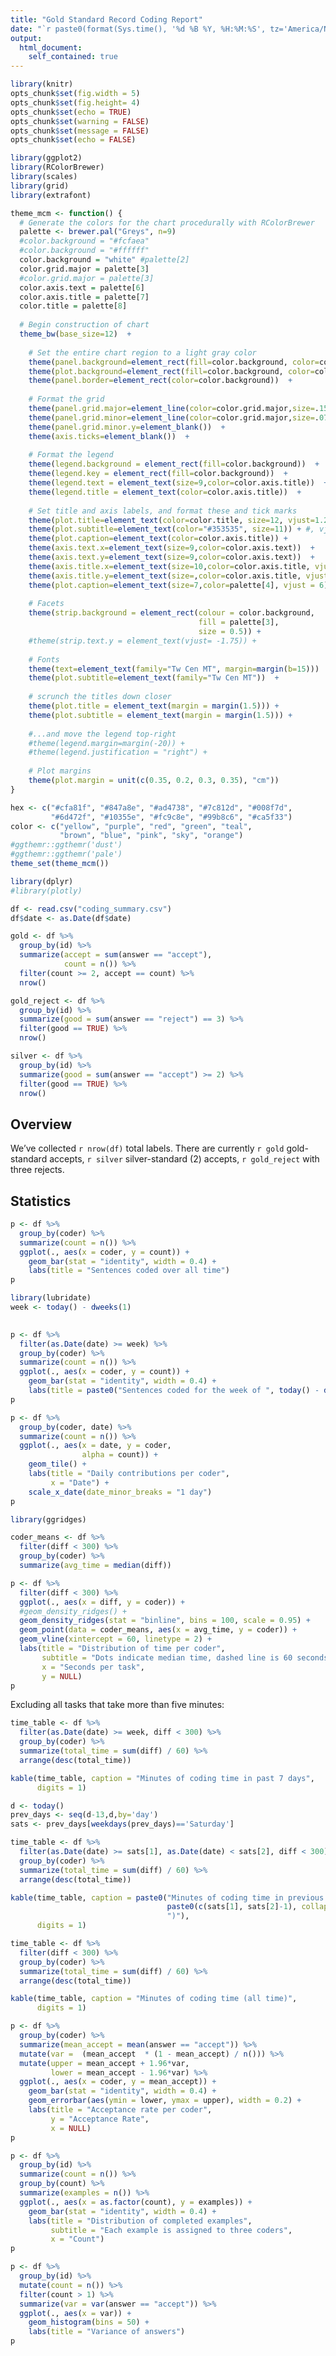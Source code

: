 ```yaml
---
title: "Gold Standard Record Coding Report"
date: "`r paste0(format(Sys.time(), '%d %B %Y, %H:%M:%S', tz='America/New_York',usetz=TRUE), '(East Coast)')`"
output: 
  html_document:
    self_contained: true
---
```


```r
library(knitr)
opts_chunk$set(fig.width = 5)
opts_chunk$set(fig.height= 4)
opts_chunk$set(echo = TRUE)
opts_chunk$set(warning = FALSE)
opts_chunk$set(message = FALSE)
opts_chunk$set(echo = FALSE)
```

```r
library(ggplot2)
library(RColorBrewer)
library(scales)
library(grid)
library(extrafont)

theme_mcm <- function() {
  # Generate the colors for the chart procedurally with RColorBrewer
  palette <- brewer.pal("Greys", n=9)
  #color.background = "#fcfaea"
  #color.background = "#ffffff"
  color.background = "white" #palette[2]
  color.grid.major = palette[3]
  #color.grid.major = palette[3]
  color.axis.text = palette[6]
  color.axis.title = palette[7]
  color.title = palette[8]
  
  # Begin construction of chart
  theme_bw(base_size=12)  + 
    
    # Set the entire chart region to a light gray color
    theme(panel.background=element_rect(fill=color.background, color=color.background))  + 
    theme(plot.background=element_rect(fill=color.background, color=color.background))  + 
    theme(panel.border=element_rect(color=color.background))  + 
    
    # Format the grid
    theme(panel.grid.major=element_line(color=color.grid.major,size=.15))  + 
    theme(panel.grid.minor=element_line(color=color.grid.major,size=.07))  + 
    theme(panel.grid.minor.y=element_blank())  + 
    theme(axis.ticks=element_blank())  + 
    
    # Format the legend
    theme(legend.background = element_rect(fill=color.background))  + 
    theme(legend.key = element_rect(fill=color.background))  + 
    theme(legend.text = element_text(size=9,color=color.axis.title))  + 
    theme(legend.title = element_text(color=color.axis.title))  + 
    
    # Set title and axis labels, and format these and tick marks
    theme(plot.title=element_text(color=color.title, size=12, vjust=1.25))  + 
    theme(plot.subtitle=element_text(color="#353535", size=11)) + #, vjust=1.25
    theme(plot.caption=element_text(color=color.axis.title)) +
    theme(axis.text.x=element_text(size=9,color=color.axis.text))  + 
    theme(axis.text.y=element_text(size=9,color=color.axis.text))  + 
    theme(axis.title.x=element_text(size=10,color=color.axis.title, vjust=0))  + 
    theme(axis.title.y=element_text(size=,color=color.axis.title, vjust=1.25))  + 
    theme(plot.caption=element_text(size=7,color=palette[4], vjust = 6)) +
    
    # Facets
    theme(strip.background = element_rect(colour = color.background, 
                                          fill = palette[3],
                                          size = 0.5)) +
    #theme(strip.text.y = element_text(vjust= -1.75)) +   
    
    # Fonts
    theme(text=element_text(family="Tw Cen MT", margin=margin(b=15)))  + 
    theme(plot.subtitle=element_text(family="Tw Cen MT"))  + 
    
    # scrunch the titles down closer
    theme(plot.title = element_text(margin = margin(1.5))) +
    theme(plot.subtitle = element_text(margin = margin(1.5))) +
    
    #...and move the legend top-right
    #theme(legend.margin=margin(-20)) +
    #theme(legend.justification = "right") +
    
    # Plot margins
    theme(plot.margin = unit(c(0.35, 0.2, 0.3, 0.35), "cm"))
}

hex <- c("#cfa81f", "#847a8e", "#ad4738", "#7c812d", "#008f7d", 
         "#6d472f", "#10355e", "#fc9c8e", "#99b8c6", "#ca5f33")
color <- c("yellow", "purple", "red", "green", "teal", 
           "brown", "blue", "pink", "sky", "orange")
#ggthemr::ggthemr('dust')
#ggthemr::ggthemr('pale')
theme_set(theme_mcm())
```

```r
library(dplyr)
#library(plotly)
```


```r
df <- read.csv("coding_summary.csv")
df$date <- as.Date(df$date)
```

```r
gold <- df %>% 
  group_by(id) %>% 
  summarize(accept = sum(answer == "accept"),
            count = n()) %>% 
  filter(count >= 2, accept == count) %>% 
  nrow()
```

```r
gold_reject <- df %>% 
  group_by(id) %>% 
  summarize(good = sum(answer == "reject") == 3) %>% 
  filter(good == TRUE) %>% 
  nrow()
```

```r
silver <- df %>% 
  group_by(id) %>% 
  summarize(good = sum(answer == "accept") >= 2) %>% 
  filter(good == TRUE) %>% 
  nrow()
```


## Overview

We've collected `r nrow(df)` total labels. 
There are currently `r gold` gold-standard accepts, `r silver` silver-standard (2) accepts, `r gold_reject` with three rejects.


## Statistics

```r
p <- df %>% 
  group_by(coder) %>% 
  summarize(count = n()) %>% 
  ggplot(., aes(x = coder, y = count)) +
    geom_bar(stat = "identity", width = 0.4) +
    labs(title = "Sentences coded over all time")
p
```


```r
library(lubridate)
week <- today() - dweeks(1)

  
p <- df %>% 
  filter(as.Date(date) >= week) %>% 
  group_by(coder) %>% 
  summarize(count = n()) %>% 
  ggplot(., aes(x = coder, y = count)) +
    geom_bar(stat = "identity", width = 0.4) +
    labs(title = paste0("Sentences coded for the week of ", today() - dweeks(1), " to ", today()))
p
```

```r
p <- df %>% 
  group_by(coder, date) %>% 
  summarize(count = n()) %>% 
  ggplot(., aes(x = date, y = coder, 
                alpha = count)) +
    geom_tile() +
    labs(title = "Daily contributions per coder",
         x = "Date") +
    scale_x_date(date_minor_breaks = "1 day")
p
```


```r
library(ggridges)

coder_means <- df %>% 
  filter(diff < 300) %>% 
  group_by(coder) %>% 
  summarize(avg_time = median(diff))

p <- df %>% 
  filter(diff < 300) %>% 
  ggplot(., aes(x = diff, y = coder)) +
  #geom_density_ridges() +
  geom_density_ridges(stat = "binline", bins = 100, scale = 0.95) +
  geom_point(data = coder_means, aes(x = avg_time, y = coder)) +
  geom_vline(xintercept = 60, linetype = 2) +
  labs(title = "Distribution of time per coder",
       subtitle = "Dots indicate median time, dashed line is 60 seconds",
       x = "Seconds per task",
       y = NULL)
p
```

Excluding all tasks that take more than five minutes:

```r
time_table <- df %>% 
  filter(as.Date(date) >= week, diff < 300) %>% 
  group_by(coder) %>% 
  summarize(total_time = sum(diff) / 60) %>% 
  arrange(desc(total_time))

kable(time_table, caption = "Minutes of coding time in past 7 days",
      digits = 1)
```

```r
d <- today()
prev_days <- seq(d-13,d,by='day')
sats <- prev_days[weekdays(prev_days)=='Saturday']

time_table <- df %>% 
  filter(as.Date(date) >= sats[1], as.Date(date) < sats[2], diff < 300) %>% 
  group_by(coder) %>% 
  summarize(total_time = sum(diff) / 60) %>% 
  arrange(desc(total_time))

kable(time_table, caption = paste0("Minutes of coding time in previous pay period period (",
                                   paste0(c(sats[1], sats[2]-1), collapse = " to "),
                                   ")"),
      digits = 1)
```

```r
time_table <- df %>% 
  filter(diff < 300) %>% 
  group_by(coder) %>% 
  summarize(total_time = sum(diff) / 60) %>% 
  arrange(desc(total_time))

kable(time_table, caption = "Minutes of coding time (all time)",
      digits = 1)
```

```r
p <- df %>% 
  group_by(coder) %>% 
  summarize(mean_accept = mean(answer == "accept")) %>%
  mutate(var =  (mean_accept  * (1 - mean_accept) / n())) %>% 
  mutate(upper = mean_accept + 1.96*var,
         lower = mean_accept - 1.96*var) %>% 
  ggplot(., aes(x = coder, y = mean_accept)) + 
    geom_bar(stat = "identity", width = 0.4) +
    geom_errorbar(aes(ymin = lower, ymax = upper), width = 0.2) +
    labs(title = "Acceptance rate per coder",
         y = "Acceptance Rate",
         x = NULL)
p
```


```r
p <- df %>% 
  group_by(id) %>% 
  summarize(count = n()) %>% 
  group_by(count) %>% 
  summarize(examples = n()) %>% 
  ggplot(., aes(x = as.factor(count), y = examples)) +
    geom_bar(stat = "identity", width = 0.4) +
    labs(title = "Distribution of completed examples",
         subtitle = "Each example is assigned to three coders",
         x = "Count")
p
```

```r
p <- df %>% 
  group_by(id) %>% 
  mutate(count = n()) %>% 
  filter(count > 1) %>% 
  summarize(var = var(answer == "accept")) %>% 
  ggplot(., aes(x = var)) +
    geom_histogram(bins = 50) +
    labs(title = "Variance of answers")
p
```





